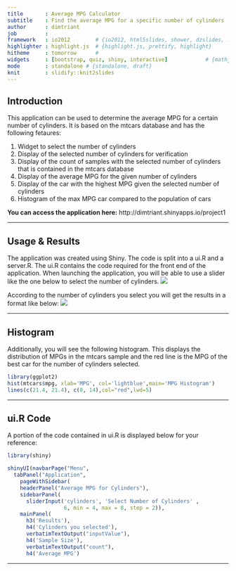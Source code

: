 ```yaml
---
title       : Average MPG Calculator
subtitle    : Find the average MPG for a specific number of cylinders
author      : dimtriant
job         : 
framework   : io2012        # {io2012, html5slides, shower, dzslides, ...}
highlighter : highlight.js  # {highlight.js, prettify, highlight}
hitheme     : tomorrow      # 
widgets     : [bootstrap, quiz, shiny, interactive]            # {mathjax, quiz, bootstrap}
mode        : standalone # {standalone, draft}
knit        : slidify::knit2slides
---
```


## Introduction

This application can be used to determine the average MPG for a certain number of cylinders. It is based on the mtcars database and has the following fetaures:

1. Widget to select the number of cylinders
2. Display of the selected number of cylinders for verification
3. Display of the count of samples with the selected number of cylinders that is contained in the mtcars database
4. Display of the average MPG for the given number of cylinders
5. Display of the car with the highest MPG given the selected number of cylinders
6. Histogram of the max MPG car compared to the population of cars


**You can access the application here:**
http://dimtriant.shinyapps.io/project1

---

## Usage & Results

The application was created using Shiny. The code is split into a ui.R and a server.R. The ui.R contains the code required for the front end of the application. When launching the application, you will be able to use a slider like the one below to select the number of cylinders.
<img src='slider.jpg' />

According to the number of cylinders you select you will get the results in a format like below:
<img src='results.jpg' />

---

## Histogram

Additionally, you will see the following histogram. This displays the distribution of MPGs in the mtcars sample and the red line is the MPG of the best car for the number of cylinders selected.
```r
library(ggplot2)
hist(mtcars$mpg, xlab='MPG', col='lightblue',main='MPG Histogram')
lines(c(21.4, 21.4), c(0, 14),col="red",lwd=5)
```

---

## ui.R Code

A portion of the code contained in ui.R is displayed below for your reference:
```r
library(shiny)

shinyUI(navbarPage("Menu",
  tabPanel("Application",
    pageWithSidebar(
    headerPanel("Average MPG for Cylinders"),
    sidebarPanel(
      sliderInput('cylinders', 'Select Number of Cylinders' , 
                  6, min = 4, max = 8, step = 2)),
    mainPanel(
      h3('Results'),
      h4('Cylinders you selected'),
      verbatimTextOutput("inputValue"),
      h4('Sample Size'),
      verbatimTextOutput("count"),
      h4('Average MPG')
```
---
